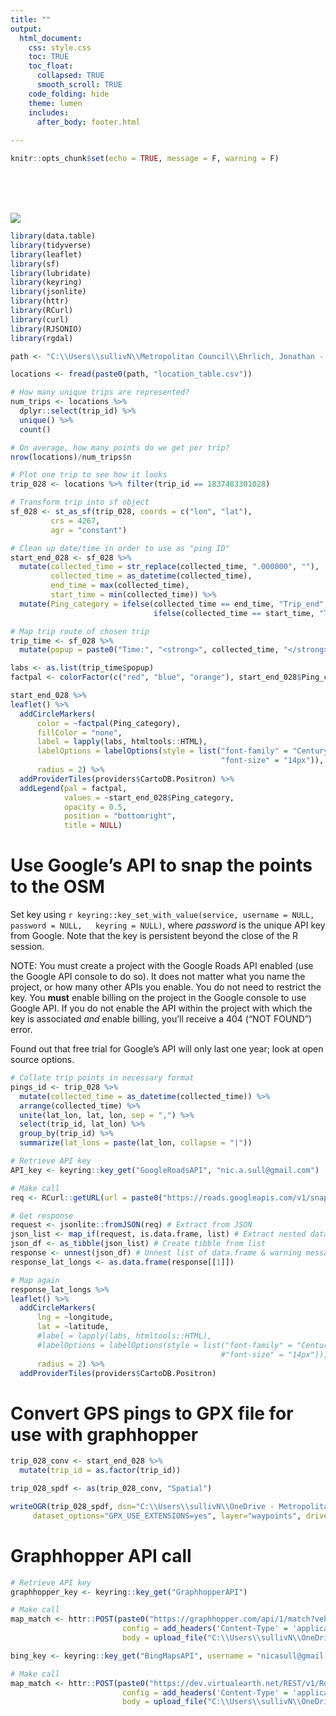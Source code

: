 ```yaml
---
title: ""
output:
  html_document:
    css: style.css
    toc: TRUE
    toc_float:
      collapsed: TRUE
      smooth_scroll: TRUE
    code_folding: hide
    theme: lumen
    includes:
      after_body: footer.html
    
---
```


```r
knitr::opts_chunk$set(echo = TRUE, message = F, warning = F)
```

<br><br><br>

![](Images/TBI Arial upper case title.png)

```r
library(data.table)
library(tidyverse)
library(leaflet)
library(sf)
library(lubridate)
library(keyring)
library(jsonlite)
library(httr)
library(RCurl)
library(curl)
library(RJSONIO)
library(rgdal)

path <- "C:\\Users\\sullivN\\Metropolitan Council\\Ehrlich, Jonathan - TBI_UnweightedQ1Deliverable\\Interim_Dataset\\"

locations <- fread(paste0(path, "location_table.csv"))

# How many unique trips are represented?
num_trips <- locations %>%
  dplyr::select(trip_id) %>%
  unique() %>%
  count()

# On average, how many points do we get per trip?
nrow(locations)/num_trips$n

# Plot one trip to see how it looks
trip_028 <- locations %>% filter(trip_id == 1837483301028)

# Transform trip into sf object
sf_028 <- st_as_sf(trip_028, coords = c("lon", "lat"),
         crs = 4267,
         agr = "constant")

# Clean up date/time in order to use as "ping ID"
start_end_028 <- sf_028 %>%
  mutate(collected_time = str_replace(collected_time, ".000000", ""),
         collected_time = as_datetime(collected_time),
         end_time = max(collected_time),
         start_time = min(collected_time)) %>%
  mutate(Ping_category = ifelse(collected_time == end_time, "Trip_end",
                                ifelse(collected_time == start_time, "Trip_start", "Trip_ping")))

# Map trip route of chosen trip
trip_time <- sf_028 %>%
  mutate(popup = paste0("Time:", "<strong>", collected_time, "</strong>"))

labs <- as.list(trip_time$popup)
factpal <- colorFactor(c("red", "blue", "orange"), start_end_028$Ping_category)

start_end_028 %>%
leaflet() %>%
  addCircleMarkers(
      color = ~factpal(Ping_category),
      fillColor = "none",
      label = lapply(labs, htmltools::HTML),
      labelOptions = labelOptions(style = list("font-family" = "Century Gothic",
                                               "font-size" = "14px")),
      radius = 2) %>%
  addProviderTiles(providers$CartoDB.Positron) %>%
  addLegend(pal = factpal,
            values = ~start_end_028$Ping_category,
            opacity = 0.5,
            position = "bottomright",
            title = NULL)
```

# Use Google's API to snap the points to the OSM

Set key using `r keyring::key_set_with_value(service, username = NULL, password = NULL,
  keyring = NULL)`, where *password* is the unique API key from Google. Note that the key is persistent beyond the close of the R session.
  
NOTE:  You must create a project with the Google Roads API enabled (use the Google API console to do so).  It does not matter what you name the project, or how many other APIs you enable.  You do not need to restrict the key. You **must** enable billing on the project in the Google console to use Google API.  If you do not enable the API within the project with which the key is associated *and* enable billing, you'll receive a 404 ("NOT FOUND") error.

Found out that free trial for Google's API will only last one year; look at open source options.

```r
# Collate trip points in necessary format
pings_id <- trip_028 %>%
  mutate(collected_time = as_datetime(collected_time)) %>%
  arrange(collected_time) %>%
  unite(lat_lon, lat, lon, sep = ",") %>%
  select(trip_id, lat_lon) %>%
  group_by(trip_id) %>%
  summarize(lat_lons = paste(lat_lon, collapse = "|"))

# Retrieve API key
API_key <- keyring::key_get("GoogleRoadsAPI", "nic.a.sull@gmail.com")

# Make call
req <- RCurl::getURL(url = paste0("https://roads.googleapis.com/v1/snapToRoads?path=", pings_id$lat_lons, "&interpolate=true&key=", API_key))

# Get response
request <- jsonlite::fromJSON(req) # Extract from JSON
json_list <- map_if(request, is.data.frame, list) # Extract nested data.frame to list
json_df <- as_tibble(json_list) # Create tibble from list
response <- unnest(json_df) # Unnest list of data.frame & warning message
response_lat_longs <- as.data.frame(response[[1]])

# Map again
response_lat_longs %>%
leaflet() %>%
  addCircleMarkers(
      lng = ~longitude,
      lat = ~latitude,
      #label = lapply(labs, htmltools::HTML),
      #labelOptions = labelOptions(style = list("font-family" = "Century Gothic",
                                               #"font-size" = "14px")),
      radius = 2) %>%
  addProviderTiles(providers$CartoDB.Positron)
```

# Convert GPS pings to GPX file for use with graphhopper

```r
trip_028_conv <- start_end_028 %>%
  mutate(trip_id = as.factor(trip_id))

trip_028_spdf <- as(trip_028_conv, "Spatial")

writeOGR(trip_028_spdf, dsn="C:\\Users\\sullivN\\OneDrive - Metropolitan Council\\MTS\\TBI\\gpxTEST.gpx",
     dataset_options="GPX_USE_EXTENSIONS=yes", layer="waypoints", driver="GPX", overwrite_layer = T)

```

# Graphhopper API call

```r
# Retrieve API key
graphhopper_key <- keyring::key_get("GraphhopperAPI")

# Make call
map_match <- httr::POST(paste0("https://graphhopper.com/api/1/match?vehicle=car&key=", graphhopper_key),
                         config = add_headers('Content-Type' = 'application/gpx+xml'),
                         body = upload_file("C:\\Users\\sullivN\\OneDrive - Metropolitan Council\\MTS\\TBI\\gpxTEST.gpx", type = "gpx"))


```

```r
bing_key <- keyring::key_get("BingMapsAPI", username = "nicasull@gmail.com")

# Make call
map_match <- httr::POST(paste0("https://dev.virtualearth.net/REST/v1/Routes/SnapToRoadAsync?key=", bing_key),
                         config = add_headers('Content-Type' = 'application/json'),
                         body = upload_file("C:\\Users\\sullivN\\OneDrive - Metropolitan Council\\MTS\\TBI\\gpxTEST.gpx", type = "gpx"))
```


